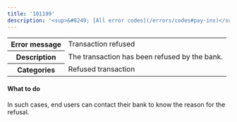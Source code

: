 ```yaml
---
title: '101199'  
description: '<sup>&#8249; [All error codes](/errors/codes#pay-ins)</sup>'
---
```


<table>
    <tbody>
        <tr>
            <th class="header"><strong>Error message</strong></th>
            <td class="table-content">Transaction refused</td>
        </tr>
        <tr>
            <th class="header"><strong>Description</strong></th>
            <td class="table-content">The transaction has been refused by the bank.</td>
        </tr>
        <tr>
            <th class="header"><strong>Categories</strong></th>
            <td class="table-content">  
<div class="label">Refused transaction</div>
</td>
        </tr>
    </tbody>
</table>  

#### What to do  

In such cases, end users can contact their bank to know the reason for the refusal.
